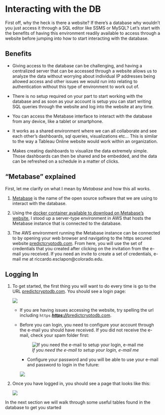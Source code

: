# Interacting with the DB

First off, why the heck is there a website? If there's a database why wouldn't you just access it through a SQL editor like SSMS or MySQL? Let's start with the benefits of having this environment readily available to access through a website before jumping into how to start interacting with the database.

## Benefits
- Giving access to the database can be challenging, and having a centralized server that can be accessed through a website allows us to analyze the data without worrying about individual IP addresses being allowed access and other issues we would run into relating to authentication without this type of environment to work out of.

- There is no setup required on your part to start working with the database and as soon as your account is setup you can start writing SQL queries through the website and log into the website at any time. 

- You can access the Metabase interface to interact with the database from any device, like a tablet or smartphone.

- It works as a shared environment where we can all collaborate and see each other's dashboards, sql queries, visualizations etc... This is similar to the way a Tableau Online website would work within an organization.

- Makes creating dashboards to visualize the data extremely simple. Those dashboards can then be shared and be embedded, and the data can be refreshed on a schedule in a matter of clicks.

## "Metabase" explained 

First, let me clarify on what I mean by *Metabase* and how this all works. 

1. [Metabase](https://www.metabase.com/) is the name of the open source software that we are using to interact with the database.

2. Using the [docker container available to download on Metabase's website](https://hub.docker.com/r/metabase/metabase/), I stood up a server-type environment in AWS that hosts the Metabase instance that is connected to the database.

3. The AWS environment running the Metabase instance can be connected to by opening your web browser and navigating to the https secured website [predictcryptodb.com](https://predictcryptodb.com). From here, you will use the set of credentials that you created after clicking on the invitation from the e-mail you received. If you need an invite to create a set of credentials, e-mail me at riccardo.esclapon@colorado.edu.


## Logging In

1. To get started, the first thing you will want to do every time is go to the URL [predictcryptodb.com](https://predictcryptodb.com). You should see a login page:

    ![](images/MetabaseLogin.jpg)
    
    + If you are having issues accessing the website, try spelling the url including `https`  [***https://***predictcryptodb.com](https://predictcryptodb.com). 

    + Before you can login, you need to configure your account through the e-mail you should have received. If you did not receive the e-mail, check your spam folder first:

        ![*If you need the e-mail to setup your login, e-mail me*](images/MetabaseInvite.jpg)
    
        + Configure your password and you will be able to use your e-mail and password to login in the future:
    
        ![](images/MetabaseSetPassword.png)

2. Once you have logged in, you should see a page that looks like this:

    ![](images/MetabaseDashboard.png)


In the next section we will walk through some useful tables found in the database to get you started



